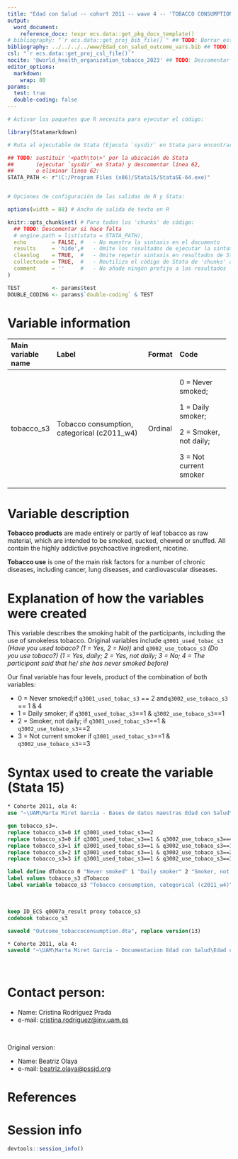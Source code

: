 ```yaml
---
title: "Edad con Salud -- cohort 2011 -- wave 4 -- 'TOBACCO CONSUMPTION'" 
output:
  word_document:
    reference_docx: !expr ecs.data::get_pkg_docx_template()
# bibliography: "`r ecs.data::get_proj_bib_file()`" ## TODO: Borrar esta línea, O BIEN deescomentar esta línea y borrar siguiente UNA VEZ completo el documento
bibliography: ../../../../www/Edad_con_salud_outcome_vars.bib ## TODO: Descomentar esta línea SI se utiliza el gestor bibliográfico, en otro caso BORRAR esta línea
csl: "`r ecs.data::get_proj_csl_file()`"
nocite: '@world_health_organization_tobacco_2023' ## TODO: Descomentar y añadir cita(s) o borrar campo
editor_options: 
  markdown:
    wrap: 80
params:
  test: true
  double-coding: false
---
```


```r
# Activar los paquetes que R necesita para ejecutar el código:

library(Statamarkdown)

# Ruta al ejecutable de Stata (Ejecuta `sysdir` en Stata para encontrar la ruta)

## TODO: sustituir '<path\to\>' por la ubicación de Stata
##       (ejecutar `sysdir` en Stata) y descomentar línea 62,
##       o eliminar linea 62:
STATA_PATH <- r"(C:/Program Files (x86)/Stata15/StataSE-64.exe)"


# Opciones de configuración de las salidas de R y Stata:

options(width = 88) # Ancho de salida de texto en R

knitr::opts_chunk$set( # Para todos los 'chunks' de código:
  ## TODO: Descomentar si hace falta
  # engine.path = list(stata = STATA_PATH),
  echo        = FALSE, #   - No muestra la sintaxis en el documento
  results     = 'hide',#   - Omite los resultados de ejecutar la sintaxis
  cleanlog    = TRUE,  #   - Omite repetir sintaxis en resultados de Stata
  collectcode = TRUE,  #   - Reutiliza el código de Stata de 'chunks' anteriores
  comment     = ''     #   - No añade ningún prefijo a los resultados
)

TEST          <- params$test
DOUBLE_CODING <- params$`double-coding` & TEST
```

# Variable information

+--------------------+---------------------------------------------+-------------+------------------------+
| Main variable name | Label                                       | Format      | Code                   |
+:===================+:============================================+:============+:=======================+
| tobacco_s3         | Tobacco consumption, categorical (c2011_w4) | Ordinal     | 0 = Never smoked;      |
|                    |                                             |             |                        |
|                    |                                             |             | 1 = Daily smoker;      |
|                    |                                             |             |                        |
|                    |                                             |             | 2 = Smoker, not daily; |
|                    |                                             |             |                        |
|                    |                                             |             | 3 = Not current smoker |
+--------------------+---------------------------------------------+-------------+------------------------+

# Variable description

**Tobacco products** are made entirely or partly of leaf tobacco as raw material, which are intended to be smoked, sucked, chewed or snuffed. All contain the highly addictive psychoactive ingredient, nicotine.

**Tobacco use** is one of the main risk factors for a number of chronic diseases, including cancer, lung diseases, and cardiovascular diseases.

# Explanation of how the variables were created

This variable describes the smoking habit of the participants, including the use of smokeless tobacco. Original variables include `q3001_used_tobac_s3` *(Have you used tobaco?* *(1 = Yes, 2 = No))* and `q3002_use_tobaco_s3` *(Do you use tobaco?)* *(1 = Yes, daily; 2 = Yes, not daily; 3 = No; 4 = The participant said that he/* *she has never smoked before)*

Our final variable has four levels, product of the combination of both variables:

-   0 = Never smoked;if `q3001_used_tobac_s3` == 2 and`q3002_use_tobaco_s3` == 1 & 4
-   1 = Daily smoker; if `q3001_used_tobac_s3`==1 & `q3002_use_tobaco_s3`==1     
-   2 = Smoker, not daily; if `q3001_used_tobac_s3`==1 & `q3002_use_tobaco_s3`==2
-   3 = Not current smoker if `q3001_used_tobac_s3`==1 & `q3002_use_tobaco_s3`==3

# Syntax used to create the variable (Stata 15)

```stata
* Cohorte 2011, ola 4:
use "~\UAM\Marta Miret Garcia - Bases de datos maestras Edad con Salud\Ola_4\Cohorte 2011\rawdata_c2011w4.dta"
```

```stata
gen tobacco_s3=.
replace tobacco_s3=0 if q3001_used_tobac_s3==2
replace tobacco_s3=0 if q3001_used_tobac_s3==1 & q3002_use_tobaco_s3==4
replace tobacco_s3=1 if q3001_used_tobac_s3==1 & q3002_use_tobaco_s3==1
replace tobacco_s3=2 if q3001_used_tobac_s3==1 & q3002_use_tobaco_s3==2
replace tobacco_s3=3 if q3001_used_tobac_s3==1 & q3002_use_tobaco_s3==3

label define dTobacco 0 "Never smoked" 1 "Daily smoker" 2 "Smoker, not daily" 3 "Not current smoker"
label values tobacco_s3 dTobacco
label variable tobacco_s3 "Tobacco consumption, categorical (c2011_w4)"
```

<br> 

```stata
keep ID_ECS q0007a_result proxy tobacco_s3
codebook tobacco_s3
```

```stata
saveold "Outcome_tobaccoconsumption.dta", replace version(13)
```

```stata
* Cohorte 2011, ola 4:
saveold "~\UAM\Marta Miret Garcia - Documentacion Edad con Salud\Edad con salud - Ola 4\Outcomes\Cohorte 2011\Outcome datasets\Outcome_<variable>_<qualifier>.dta", replace version(13)
```

<br>

# Contact person:

-   Name: Cristina Rodríguez Prada
-   e-mail: [cristina.rodriguez@inv.uam.es](mailto:cristina.rodriguez@inv.uam.es){.email}

<br>



Original version:

-   Name: Beatriz Olaya
-   e-mail: [beatriz.olaya@pssjd.org](mailto:beatriz.olaya@pssjd.org){.email}

# References

::: {#refs}
:::

\newpage

# Session info

```r
devtools::session_info()
```
